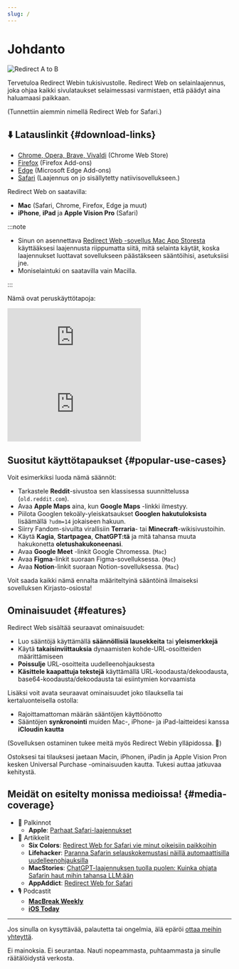 ```yaml
---
slug: /
---
```



# Johdanto

<div style={{display: "flex", flexDirection: "column", alignItems: "flex-start", marginBottom: "25px"}}>
  <img src="./img/redirect-a-to-b.png" style={{display: "block", minWidth: "360px", maxWidth: "500px", width: "100%", height: "auto", marginBottom: "25px"}} alt="Redirect A to B" />
  <ExtensionStoreLinks />
</div>

Tervetuloa Redirect Webin tukisivustolle. Redirect Web on selainlaajennus, joka ohjaa kaikki sivulataukset selaimessasi varmistaen, että päädyt aina haluamaasi paikkaan.

(Tunnettiin aiemmin nimellä Redirect Web for Safari.)

## ⬇️ Latauslinkit {#download-links}

- [Chrome, Opera, Brave, Vivaldi](https://chromewebstore.google.com/detail/ffglckbhfbfmdkefdmjbhpnffkcmlhdh) (Chrome Web Store)
- [Firefox](https://addons.mozilla.org/firefox/addon/redirect-web/) (Firefox Add-ons)
- [Edge](https://microsoftedge.microsoft.com/addons/detail/hmfkakfdccgdpgemaicfgngnmflefpga) (Microsoft Edge Add-ons)
- [Safari](https://apps.apple.com/app/id1571283503) (Laajennus on jo sisällytetty natiivisovellukseen.)

Redirect Web on saatavilla:

- **Mac** (Safari, Chrome, Firefox, Edge ja muut)
- **iPhone**, **iPad** ja **Apple Vision Pro** (Safari)

:::note

- Sinun on asennettava [Redirect Web -sovellus Mac App Storesta](https://apps.apple.com/app/id1571283503) käyttääksesi laajennusta riippumatta siitä, mitä selainta käytät, koska laajennukset luottavat sovellukseen päästäkseen sääntöihisi, asetuksiisi jne.
- Moniselaintuki on saatavilla vain Macilla.

:::

Nämä ovat peruskäyttötapoja:

<iframe style={{width:"100%", aspectRatio:"9/16", height:"auto", maxHeight:"60vh", maxWidth:"35vh"}} src="https://www.youtube.com/embed/NaQ5X-v-qJU" title="iOS Demo Video (YouTube)" frameborder="0" allow="accelerometer; autoplay; clipboard-write; encrypted-media; gyroscope; picture-in-picture; web-share" allowfullscreen></iframe>

<iframe style={{width:"100%", aspectRatio:"17/9", height:"auto", maxHeight:"100vh"}} src="https://www.youtube.com/embed/5eU89Gu73SQ" title="macOS Demo Video (YouTube)" frameborder="0" allow="accelerometer; autoplay; clipboard-write; encrypted-media; gyroscope; picture-in-picture; web-share" allowfullscreen></iframe>

## Suositut käyttötapaukset {#popular-use-cases}

Voit esimerkiksi luoda nämä säännöt:

- Tarkastele **Reddit**-sivustoa sen klassisessa suunnittelussa (`old.reddit.com`).
- Avaa **Apple Maps** aina, kun **Google Maps** -linkki ilmestyy.
- Piilota Googlen tekoäly-yleiskatsaukset **Googlen hakutuloksista** lisäämällä `?udm=14` jokaiseen hakuun.
- Siirry Fandom-sivuilta virallisiin **Terraria**- tai **Minecraft**-wikisivustoihin.
- Käytä **Kagia**, **Startpagea**, **ChatGPT:tä** ja mitä tahansa muuta hakukonetta **oletushakukoneenasi**.
- Avaa **Google Meet** -linkit Google Chromessa. (`Mac`)
- Avaa **Figma**-linkit suoraan Figma-sovelluksessa. (`Mac`)
- Avaa **Notion**-linkit suoraan Notion-sovelluksessa. (`Mac`)

Voit saada kaikki nämä ennalta määriteltyinä sääntöinä ilmaiseksi sovelluksen Kirjasto-osiosta!

## Ominaisuudet {#features}

Redirect Web sisältää seuraavat ominaisuudet:

- Luo sääntöjä käyttämällä **säännöllisiä lausekkeita** tai **yleismerkkejä**
- Käytä **takaisinviittauksia** dynaamisten kohde-URL-osoitteiden määrittämiseen
- **Poissulje** URL-osoitteita uudelleenohjauksesta
- **Käsittele kaapattuja tekstejä** käyttämällä URL-koodausta/dekoodausta, base64-koodausta/dekoodausta tai esiintymien korvaamista

Lisäksi voit avata seuraavat ominaisuudet joko tilauksella tai kertaluonteisella ostolla:

- Rajoittamattoman määrän sääntöjen käyttöönotto
- Sääntöjen **synkronointi** muiden Mac-, iPhone- ja iPad-laitteidesi kanssa **iCloudin kautta**

(Sovelluksen ostaminen tukee meitä myös Redirect Webin ylläpidossa. 🙏)

Ostoksesi tai tilauksesi jaetaan Macin, iPhonen, iPadin ja Apple Vision Pron kesken Universal Purchase -ominaisuuden kautta. Tukesi auttaa jatkuvaa kehitystä.

## Meidät on esitelty monissa medioissa! {#media-coverage}

* 🏅 Palkinnot
    * **Apple**: [Parhaat Safari-laajennukset](https://apps.apple.com/us/story/id1377753262)
* 📰 Artikkelit
    * **Six Colors**: [Redirect Web for Safari vie minut oikeisiin paikkoihin](https://sixcolors.com/post/2022/11/redirect-web-for-safari-takes-me-to-the-right-places/)
    * **Lifehacker**: [Paranna Safarin selauskokemustasi näillä automaattisilla uudelleenohjauksilla](https://lifehacker.com/improve-your-safari-browsing-experience-with-these-auto-1849812013)
    * **MacStories**: [ChatGPT-laajennuksen tuolla puolen: Kuinka ohjata Safarin haut mihin tahansa LLM:ään](https://www.macstories.net/tutorials/beyond-chatgpts-extension-how-to-redirect-safari-searches-to-any-llm/)
    * **AppAddict**: [Redirect Web for Safari](https://appaddict.app/post/redirect-web-for-safari)
* 🎙️ Podcastit
    * [**MacBreak Weekly**](https://youtu.be/I251K3L2s88?t=7427)
    * [**iOS Today**](https://youtu.be/cWkwH84b6M4?t=636)

---

Jos sinulla on kysyttävää, palautetta tai ongelmia, älä epäröi [ottaa meihin yhteyttä](contact-us).

Ei mainoksia. Ei seurantaa. Nauti nopeammasta, puhtaammasta ja sinulle räätälöidystä verkosta.
